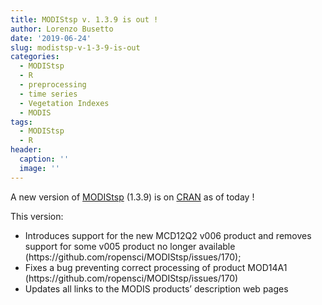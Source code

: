 ```yaml
---
title: MODIStsp v. 1.3.9 is out ! 
author: Lorenzo Busetto
date: '2019-06-24'
slug: modistsp-v-1-3-9-is-out
categories:
  - MODIStsp
  - R
  - preprocessing
  - time series
  - Vegetation Indexes
  - MODIS
tags:
  - MODIStsp
  - R
header:
  caption: ''
  image: ''
---
```


A new version of [MODIStsp](http://ropensci.github.io/MODIStsp/) (1.3.9) is on [CRAN](https://cran.r-project.org/web/packages/MODIStsp/index.html) as of today ! 

This version: 

  - Introduces support for the new MCD12Q2 v006 product and removes support for some v005 product no longer available (https://github.com/ropensci/MODIStsp/issues/170); 
  - Fixes a bug preventing correct processing of product MOD14A1 (https://github.com/ropensci/MODIStsp/issues/170)
  - Updates all links to the MODIS products' description web pages
  
  
